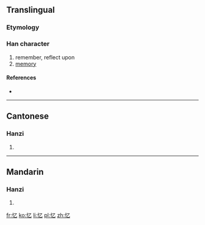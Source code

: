 {{also|憶}}
==Translingual==

===Etymology===
{{Han simp|憶|f=意|t=乙}}

===Han character===
{{Han char|rn=61|rad=心|as=01|sn=4|four=|canj=心弓 (PN)}}

# remember, reflect upon
# [[memory]]

====References====
* {{Han ref|kx=0375.031|hdz=42268.020|uh=5FC6|ud=24518}}

----

==Cantonese==

===Hanzi===
{{yue-hanzi|jyut=|y=yik1|tra=憶}}

# {{defn|lang=yue|sort=心01}}

----

==Mandarin==

===Hanzi===
{{cmn-hanzi|tra=憶|pin=[[yì]] ([[yi4]])|wg=i<sup>4</sup>}}

# {{defn|lang=cmn|sort=心01}}

[[fr:忆]]
[[ko:忆]]
[[li:忆]]
[[pl:忆]]
[[zh:忆]]